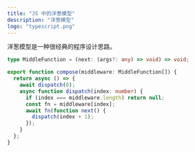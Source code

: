 ```yaml
---
title: "JS 中的洋葱模型"
description: "洋葱模型"
logo: "typescript.png"
---
```


洋葱模型是一种很经典的程序设计思路。

```ts
type MiddleFunction = (next: (args?: any) => void) => void;

export function compose(middleware: MiddleFunction[]) {
  return async () => {
    await dispatch(0);
    async function dispatch(index: number) {
      if (index === middleware.length) return null;
      const fn = middleware[index];
      await fn(function next() {
        dispatch(index + 1);
      });
    }
  };
}
```
